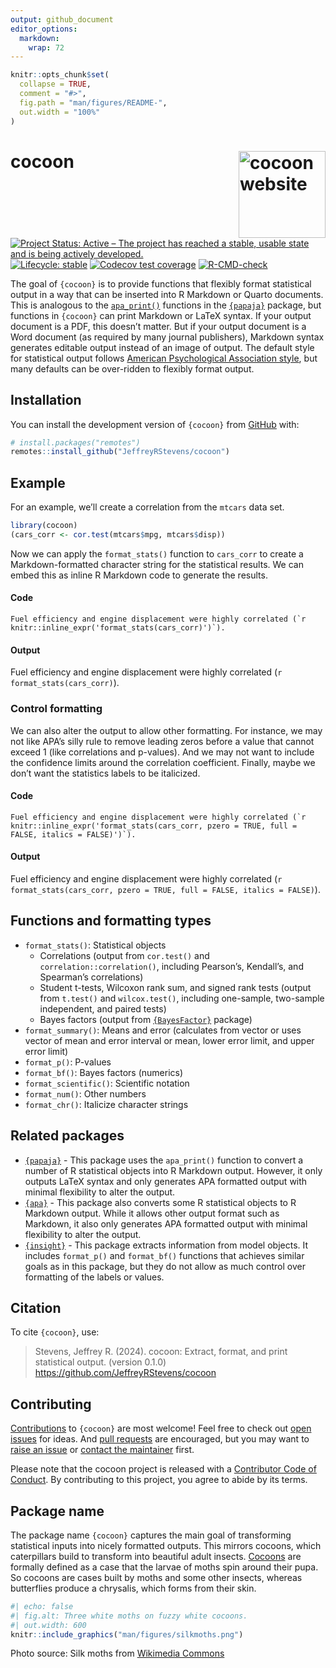 ```yaml
---
output: github_document
editor_options: 
  markdown: 
    wrap: 72
---
```


<!-- README.md is generated from README.Rmd. Please edit that file -->

```r
knitr::opts_chunk$set(
  collapse = TRUE,
  comment = "#>",
  fig.path = "man/figures/README-",
  out.width = "100%"
)
```

# cocoon <a href="https://jeffreyrstevens.github.io/cocoon/"><img src="man/figures/logo.png" align="right" height="139" alt="cocoon website" /></a>

<!-- badges: start -->

[![Project Status: Active – The project has reached a stable, usable state and is being actively developed.](https://www.repostatus.org/badges/latest/active.svg)](https://www.repostatus.org/#active)
[![Lifecycle: stable](https://img.shields.io/badge/lifecycle-stable-brightgreen.svg)](https://lifecycle.r-lib.org/articles/stages.html#stable)
[![Codecov test coverage](https://codecov.io/gh/JeffreyRStevens/cocoon/branch/main/graph/badge.svg)](https://app.codecov.io/gh/JeffreyRStevens/cocoon?branch=main)
[![R-CMD-check](https://github.com/JeffreyRStevens/cocoon/actions/workflows/R-CMD-check.yaml/badge.svg)](https://github.com/JeffreyRStevens/cocoon/actions/workflows/R-CMD-check.yaml)
<!-- badges: end -->

The goal of `{cocoon}` is to provide functions that flexibly format statistical 
output in a way that can be inserted into R Markdown or Quarto documents. 
This is analogous to the
[`apa_print()`](https://frederikaust.com/papaja_man/reporting.html#statistical-models-and-tests)
functions in the [`{papaja}`](https://github.com/crsh/papaja) package, but 
functions in `{cocoon}` can print Markdown or LaTeX syntax. If your output 
document is a PDF, this doesn't matter. But if your output document is a Word
document (as required by many journal publishers), Markdown syntax generates
editable output instead of an image of output. 
The default style for statistical output follows [American
Psychological Association style](https://apastyle.apa.org/), but many
defaults can be over-ridden to flexibly format output.

## Installation

You can install the development version of `{cocoon}` from
[GitHub](https://github.com/) with:

```r
# install.packages("remotes")
remotes::install_github("JeffreyRStevens/cocoon")
```

## Example

For an example, we'll create a correlation from the `mtcars` data set.

```r
library(cocoon)
(cars_corr <- cor.test(mtcars$mpg, mtcars$disp))
```

Now we can apply the `format_stats()` function to `cars_corr` to create a
Markdown-formatted character string for the statistical results. We can
embed this as inline R Markdown code to generate the results.

#### Code

``Fuel efficiency and engine displacement were highly correlated (`r knitr::inline_expr('format_stats(cars_corr)')`). ``

#### Output

Fuel efficiency and engine displacement were highly correlated
(`r format_stats(cars_corr)`).

### Control formatting

We can also alter the output to allow other formatting. For instance, we may not like APA's silly rule to remove leading zeros before a value that cannot exceed 1 (like correlations and p-values). And we may not want to include the confidence limits around the correlation coefficient. Finally, maybe we don't want the statistics labels to be italicized.

#### Code

``Fuel efficiency and engine displacement were highly correlated (`r knitr::inline_expr('format_stats(cars_corr, pzero = TRUE, full = FALSE, italics = FALSE)')`). ``

#### Output

Fuel efficiency and engine displacement were highly correlated
(`r format_stats(cars_corr, pzero = TRUE, full = FALSE, italics = FALSE)`).


## Functions and formatting types

* `format_stats()`: Statistical objects
  - Correlations (output from `cor.test()` and `correlation::correlation()`, 
  including Pearson's, Kendall's, and Spearman's correlations)
  - Student t-tests, Wilcoxon rank sum, and signed rank tests (output 
from `t.test()` and `wilcox.test()`, including one-sample, two-sample 
independent, and paired tests)
  - Bayes factors (output from [`{BayesFactor}`](https://cran.r-project.org/package=BayesFactor) package)
* `format_summary()`: Means and error (calculates from vector or uses vector 
of mean and error interval or mean, lower error limit, and upper error limit)
* `format_p()`: P-values
* `format_bf()`: Bayes factors (numerics)
* `format_scientific()`: Scientific notation
* `format_num()`: Other numbers
* `format_chr()`: Italicize character strings


## Related packages

* [`{papaja}`](https://github.com/crsh/papaja) - This package uses the `apa_print()` function to convert a number of R statistical objects into R Markdown output. However, it only outputs LaTeX syntax and only generates APA formatted output with minimal flexibility to alter the output.
* [`{apa}`](https://github.com/dgromer/apa) - This package also converts some R statistical objects to R Markdown output. While it allows other output format such as Markdown, it also only generates APA formatted output with minimal flexibility to alter the output.
* [`{insight}`](https://easystats.github.io/insight/) - This package extracts information from model objects. It includes `format_p()` and `format_bf()` functions that achieves similar goals as in this package, but they do not allow as much control over formatting of the labels or values.


## Citation

To cite `{cocoon}`, use:

> Stevens, Jeffrey R. (2024). cocoon: Extract, format, and print statistical output.
> (version 0.1.0)
> <https://github.com/JeffreyRStevens/cocoon>


## Contributing

[Contributions](.github/CONTRIBUTING.md) to `{cocoon}` are most welcome! Feel free to check out [open issues](https://github.com/JeffreyRStevens/cocoon/issues) for ideas. And [pull requests](https://github.com/JeffreyRStevens/cocoon/pulls) are encouraged, but you may want to [raise an issue](https://github.com/JeffreyRStevens/cocoon/issues/new/choose) or [contact the maintainer](mailto:jeffrey.r.stevens@protonmail.com) first.

Please note that the cocoon project is released with a [Contributor Code of Conduct](CODE_OF_CONDUCT.md). By contributing to this project, you agree to abide by its terms.

## Package name

The package name `{cocoon}` captures the main goal of transforming statistical inputs into nicely formatted outputs. This mirrors cocoons, which caterpillars build to transform into beautiful adult insects. [Cocoons](https://en.wikipedia.org/wiki/Pupa) are formally defined as a case that the larvae of moths spin around their pupa. So cocoons are cases built by moths and some other insects, whereas butterflies produce a chrysalis, which forms from their skin. 


```r
#| echo: false
#| fig.alt: Three white moths on fuzzy white cocoons.
#| out.width: 600
knitr::include_graphics("man/figures/silkmoths.png")
```


Photo source: Silk moths from [Wikimedia Commons](https://commons.wikimedia.org/wiki/File:6_Monster_Silk_Moths.jpg)
  
